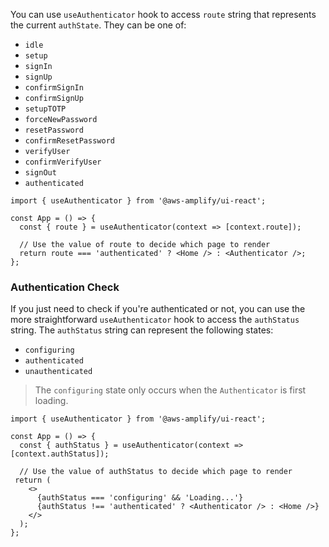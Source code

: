 You can use `useAuthenticator` hook to access `route` string that represents the current `authState`. They can be one of:

- `idle`
- `setup`
- `signIn`
- `signUp`
- `confirmSignIn`
- `confirmSignUp`
- `setupTOTP`
- `forceNewPassword`
- `resetPassword`
- `confirmResetPassword`
- `verifyUser`
- `confirmVerifyUser`
- `signOut`
- `authenticated`

```tsx{1,4-7}
import { useAuthenticator } from '@aws-amplify/ui-react';

const App = () => {
  const { route } = useAuthenticator(context => [context.route]);

  // Use the value of route to decide which page to render
  return route === 'authenticated' ? <Home /> : <Authenticator />;
};
```

### Authentication Check

If you just need to check if you're authenticated or not, you can use the more straightforward `useAuthenticator` hook to access the `authStatus` string. The `authStatus` string can represent the following states:

- `configuring`
- `authenticated`
- `unauthenticated`

> The `configuring` state only occurs when the `Authenticator` is first loading.

```tsx{1,4-7}
import { useAuthenticator } from '@aws-amplify/ui-react';

const App = () => {
  const { authStatus } = useAuthenticator(context => [context.authStatus]);

  // Use the value of authStatus to decide which page to render
 return (
    <>
      {authStatus === 'configuring' && 'Loading...'}
      {authStatus !== 'authenticated' ? <Authenticator /> : <Home />}
    </>
  );
};
```
